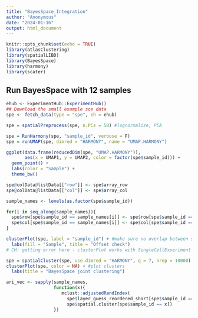 ```yaml
---
title: "BayesSpace_Integration"
author: "Anonymous"
date: "2024-01-16"
output: html_document
---
```


```r
knitr::opts_chunk$set(echo = TRUE)
library(atlasClustering)
library(spatialLIBD)
library(BayesSpace)
library(harmony)
library(scater)
```

## Run BayesSpace with 12 samples

```r
ehub <- ExperimentHub::ExperimentHub()
## Download the small example sce data
spe <- fetch_data(type = "spe", eh = ehub)

spe = spatialPreprocess(spe, n.PCs = 50) #lognormalize, PCA

spe = RunHarmony(spe, "sample_id", verbose = F)
spe = runUMAP(spe, dimred = "HARMONY", name = "UMAP.HARMONY")

ggplot(data.frame(reducedDim(spe, "UMAP.HARMONY")), 
       aes(x = UMAP1, y = UMAP2, color = factor(spe$sample_id))) +
  geom_point() +
  labs(color = "Sample") +
  theme_bw()

```

```r
spe@colData@listData[["row"]] <- spe$array_row
spe@colData@listData[["col"]] <- spe$array_col

sample_names <- levels(as.factor(spe$sample_id))

for(i in seq_along(sample_names)){
  spe$row[spe$sample_id == sample_names[i]] <- spe$row[spe$sample_id == sample_names[i]] + 100*((i-1)%%3)
  spe$col[spe$sample_id == sample_names[i]] <- spe$col[spe$sample_id == sample_names[i]] + 150*floor((i-1)/3)
}

clusterPlot(spe, label = "sample_id") + #make sure no overlap between samples
  labs(fill = "Sample", title = "Offset check")
# CH: getting error here - clusterPlot works with SingleCellExperiment and this is SpatialExperiment

spe = spatialCluster(spe, use.dimred = "HARMONY", q = 7, nrep = 10000) #use HARMONY
clusterPlot(spe, color = NA) + #plot clusters
  labs(title = "BayesSpace joint clustering")

ari_vec <- sapply(sample_names,
                  function(x){
                     mclust::adjustedRandIndex(
                       spe$layer_guess_reordered_short[spe$sample_id == x], 
                       spe$spatial.cluster[spe$sample_id == x])
                  })


```


